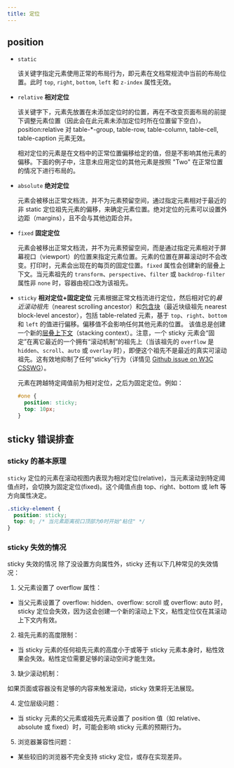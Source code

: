 ```yaml
---
title: 定位
---
```


## position

- `static`

  该关键字指定元素使用正常的布局行为，即元素在文档常规流中当前的布局位置。此时 `top`, `right`, `bottom`, `left` 和 `z-index` 属性无效。

- `relative` **相对定位**

  该关键字下，元素先放置在未添加定位时的位置，再在不改变页面布局的前提下调整元素位置（因此会在此元素未添加定位时所在位置留下空白）。position:relative 对 table-\*-group, table-row, table-column, table-cell, table-caption 元素无效。

  相对定位的元素是在文档中的正常位置偏移给定的值，但是不影响其他元素的偏移。下面的例子中，注意未应用定位的其他元素是按照 "Two" 在正常位置的情况下进行布局的。

- `absolute` **绝对定位**

  元素会被移出正常文档流，并不为元素预留空间，通过指定元素相对于最近的非 static 定位祖先元素的偏移，来确定元素位置。绝对定位的元素可以设置外边距（margins），且不会与其他边距合并。

- `fixed` **固定定位**

  元素会被移出正常文档流，并不为元素预留空间，而是通过指定元素相对于屏幕视口（viewport）的位置来指定元素位置。元素的位置在屏幕滚动时不会改变。打印时，元素会出现在的每页的固定位置。`fixed` 属性会创建新的层叠上下文。当元素祖先的 `transform`、`perspective`、`filter` 或 `backdrop-filter` 属性非 `none` 时，容器由视口改为该祖先。

- `sticky` **相对定位+固定定位**
  元素根据正常文档流进行定位，然后相对它的*最近滚动祖先*（nearest scrolling ancestor）和[包含块](/zh-CN/docs/Web/CSS/CSS_display/Containing_block)（最近块级祖先 nearest block-level ancestor），包括 table-related 元素，基于 `top`、`right`、`bottom` 和 `left` 的值进行偏移。偏移值不会影响任何其他元素的位置。
  该值总是创建一个新的[层叠上下文](/zh-CN/docs/Web/CSS/CSS_positioned_layout/Stacking_context)（stacking context）。注意，一个 sticky 元素会“固定”在离它最近的一个拥有“滚动机制”的祖先上（当该祖先的 `overflow` 是 `hidden`、`scroll`、`auto` 或 `overlay` 时），即便这个祖先不是最近的真实可滚动祖先。这有效地抑制了任何“sticky”行为（详情见 [Github issue on W3C CSSWG](https://github.com/w3c/csswg-drafts/issues/865)）。


  元素在跨越特定阈值前为相对定位，之后为固定定位。例如：

  ```css
  #one {
    position: sticky;
    top: 10px;
  }
  ```

## sticky 错误排查

### sticky 的基本原理

`sticky` 定位的元素在滚动视图内表现为相对定位(relative)，当元素滚动到特定阈值点时，会切换为固定定位(fixed)。这个阈值点由 top、right、bottom 或 left 等方向属性决定。

```css
.sticky-element {
  position: sticky;
  top: 0; /* 当元素距离视口顶部为0时开始"粘住" */
}
```

### sticky 失效的情况


sticky 失效的情况
除了没设置方向属性外，sticky 还有以下几种常见的失效情况：

1. 父元素设置了 overflow 属性：

- 当父元素设置了 overflow: hidden、overflow: scroll 或 overflow: auto 时，sticky 定位会失效，因为这会创建一个新的滚动上下文，粘性定位仅在其滚动上下文内有效。


2. 祖先元素的高度限制：

- 当 sticky 元素的任何祖先元素的高度小于或等于 sticky 元素本身时，粘性效果会失效。粘性定位需要足够的滚动空间才能生效。


3. 缺少滚动机制：

如果页面或容器没有足够的内容来触发滚动，sticky 效果将无法展现。


4. 定位层级问题：

- 当 sticky 元素的父元素或祖先元素设置了 position 值（如 relative、absolute 或 fixed）时，可能会影响 sticky 元素的预期行为。


5. 浏览器兼容性问题：

- 某些较旧的浏览器不完全支持 sticky 定位，或存在实现差异。
